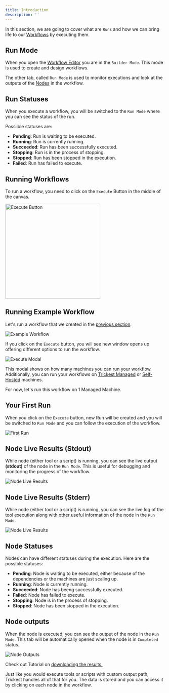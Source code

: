 ```yaml
---
title: Introduction
description: ''
---
```


In this section, we are going to cover what are `Runs` and how we can bring life to our [Workflows](../workflows/introduction) by executing them.

## Run Mode

When you open the [Workflow Editor](/concepts/workflows/introduction#builder-mode) you are in the `Builder Mode`. This mode is used to create and design workflows.

The other tab, called `Run Mode` is used to monitor executions and look at the outputs of the [Nodes](/concepts/nodes/introduction) in the workflow.

## Run Statuses

When you execute a workflow, you will be switched to the `Run Mode` where you can see the status of the run.

Possilble statuses are:

- **Pending**: Run is waiting to be executed.
- **Running**: Run is currently running.
- **Succeeded**: Run has been successfully executed.
- **Stopping**: Run is in the process of stopping.
- **Stopped**: Run has been stopped in the execution.
- **Failed**: Run has failed to execute.

## Running Workflows

To run a workflow, you need to click on the `Execute` Button in the middle of the canvas.

<Frame title="Commands for workflow execution in Builder Tab"> 
  <img src="/images/execute-button.png" alt="Execute Button" width="300px"/>
</Frame>

## Running Example Workflow

Let's run a workflow that we created in the [previous section](../workflows/introduction).

<Frame title="Example Workflow"> 
  <img src="/images/example-workflow.png" alt="Example Workflow"/>
</Frame>

If you click on the `Execute` button, you will see new window opens up offering different options to run the workflow.

<Frame title="Execution Modal"> 
  <img src="/images/execute-modal.gif" alt="Execute Modal"/>
</Frame>

This modal shows on how many machines you can run your workflow. Additionally, you can run your workflows on [Trickest Managed](machines#managed-machines) or [Self-Hosted](machines#self-hosted-machines) machines.

For now, let's run this workflow on 1 Managed Machine.

## Your First Run

When you click on the `Execute` button, new Run will be created and you will be switched to `Run Mode` and you can follow the execution of the workflow.

<Frame title="Execution Modal"> 
  <img src="/images/executed-workflow.png" alt="First Run"/>
</Frame>


## Node Live Results (Stdout)

While node (either tool or a script) is running, you can see the live output **(stdout)** of the node in the `Run Mode`. This is useful for debugging and monitoring the progress of the workflow.

<Frame title="Node Live Results"> 
  <img src="/images/node-stdout.gif" alt="Node Live Results"/>
</Frame>

## Node Live Results (Stderr)

While node (either tool or a script) is running, you can see the live log of the tool execution along with other useful information of the node in the `Run Mode`.

<Frame title="Node Live Results"> 
  <img src="/images/node-stderr.gif" alt="Node Live Results"/>
</Frame>

## Node Statuses

Nodes can have different statuses during the execution. Here are the possible statuses:

- **Pending**: Node is waiting to be executed, either because of the dependencies or the machines are just scaling up.
- **Running**: Node is currently running.
- **Succeeded**: Node has beeng successfully executed.
- **Failed**: Node has failed to execute.
- **Stopping**: Node is in the process of stopping.
- **Stopped**: Node has been stopped in the execution.

## Node outputs

When the node is executed, you can see the output of the node in the `Run Mode`. This tab will be automatically opened when the node is in `Completed` status.

<Frame title="Node Outputs"> 
  <img src="/images/node-outputs.gif" alt="Node Outputs"/>
</Frame>

<Tip> Check out Tutorial on [downloading the results.](../../../tutorials/downloading-results)</Tip>


Just like you would execute tools or scripts with custom output path, Trickest handles all of that for you. The data is stored and you can access it by clicking on each node in the workflow.